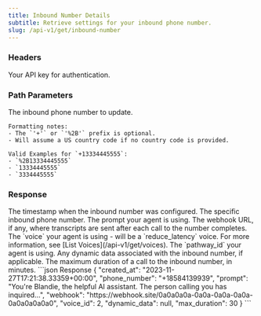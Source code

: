 ```yaml
---
title: Inbound Number Details
subtitle: Retrieve settings for your inbound phone number.
slug: /api-v1/get/inbound-number
---
```



### Headers

<ParamField header="authorization" type="string" required>
  Your API key for authentication.
</ParamField>

### Path Parameters

<ParamField path="phone_number" type="string">
    The inbound phone number to update. 
    
    Formatting notes:
    - The `'+'` or `'%2B'` prefix is optional.
    - Will assume a US country code if no country code is provided.

    Valid Examples for `+13334445555`:
    - `%2B13334445555`
    - `13334445555`
    - `3334445555`

</ParamField>

### Response

<ResponseField name="created_at" type="string">
  The timestamp when the inbound number was configured.
</ResponseField>

<ResponseField name="phone_number" type="string">
  The specific inbound phone number.
</ResponseField>

<ResponseField name="prompt" type="string">
  The prompt your agent is using.
</ResponseField>

<ResponseField name="webhook" type="string">
  The webhook URL, if any, where transcripts are sent after each call to the number completes.
</ResponseField>

<ResponseField name="voice_" type="integer">
  The `voice` your agent is using - will be a `reduce_latency` voice. For more information, see [List
  Voices](/api-v1/get/voices).
</ResponseField>

<ResponseField name="pathway_id" type="string">
    The `pathway_id` your agent is using.

</ResponseField>

<ResponseField name="dynamic_data" type="string">
  Any dynamic data associated with the inbound number, if applicable.
</ResponseField>

<ResponseField name="max_duration" type="integer">
  The maximum duration of a call to the inbound number, in minutes.
</ResponseField>

<ResponseExample>
```json Response
{
    "created_at": "2023-11-27T17:21:38.33359+00:00",
    "phone_number": "+18584139939",
    "prompt": "You're Blandie, the helpful AI assistant. The person calling you has inquired...",
    "webhook": "https://webhook.site/0a0a0a0a-0a0a-0a0a-0a0a-0a0a0a0a0a0",
    "voice_id": 2,
    "dynamic_data": null,
    "max_duration": 30
}
```
</ResponseExample>
